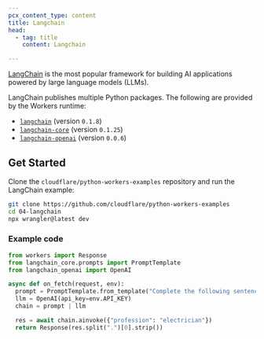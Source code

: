 ```yaml
---
pcx_content_type: content
title: Langchain
head:
  - tag: title
    content: Langchain

---
```



[LangChain](https://www.langchain.com/) is the most popular framework for building AI applications powered by large language models (LLMs).

LangChain publishes multiple Python packages. The following are provided by the Workers runtime:

* [`langchain`](https://pypi.org/project/langchain/) (version `0.1.8`)
* [`langchain-core`](https://pypi.org/project/langchain-core/) (version `0.1.25`)
* [`langchain-openai`](https://pypi.org/project/langchain-openai/) (version `0.0.6`)

## Get Started

<Render file="python-workers-beta-packages" product="workers" />

Clone the `cloudflare/python-workers-examples` repository and run the LangChain example:

```bash
git clone https://github.com/cloudflare/python-workers-examples
cd 04-langchain
npx wrangler@latest dev
```

### Example code

```python
from workers import Response
from langchain_core.prompts import PromptTemplate
from langchain_openai import OpenAI

async def on_fetch(request, env):
  prompt = PromptTemplate.from_template("Complete the following sentence: I am a {profession} and ")
  llm = OpenAI(api_key=env.API_KEY)
  chain = prompt | llm

  res = await chain.ainvoke({"profession": "electrician"})
  return Response(res.split(".")[0].strip())
```
